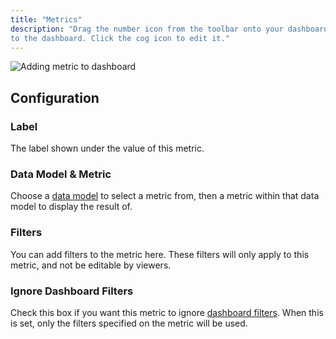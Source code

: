```yaml
---
title: "Metrics"
description: "Drag the number icon from the toolbar onto your dashboard to add a new metric
to the dashboard. Click the cog icon to edit it."
---
```


![Adding metric to dashboard](imgs/add-metric.gif)

## Configuration

### Label

The label shown under the value of this metric.

### Data Model & Metric

Choose a [data model](data-modeling/Data-Models-Overview) to select a metric from, then a metric within that data
model to display the result of.

### Filters

You can add filters to the metric here. These filters will only apply
to this metric, and not be editable by viewers.

### Ignore Dashboard Filters

Check this box if you want this metric to ignore
[dashboard filters](/dashboards/filters). When this is set, only the filters specified
on the metric will be used.
